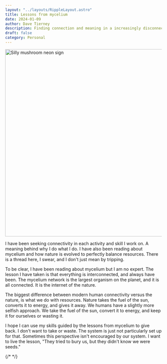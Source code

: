 ```yaml
---
layout: "../layouts/RippleLayout.astro"
title: Lessons from mycelium
date: 2024-01-09
author: Dave Tierney
description: Finding connection and meaning in a increasingly disconnected world.
draft: false
category: Personal
---
```



<Image src={shroom} alt="Silly mushroom neon sign" height="600" width="1200" />

I have been seeking connectivity in each activity and skill I work on. A meaning behind why I do what I do. I have also been reading about mycelium and how nature is evolved to perfectly balance resources. There is a thread here, I swear, and I don't just mean by tripping.

To be clear, I have been reading about mycelium but I am no expert. The lesson I have taken is that everything is interconnected, and always have been. The mycelium network is the largest organism on the planet, and it is all connected. It is the internet of the nature.

The biggest difference between modern human connectivity versus the nature, is what we do with resources. Nature takes the fuel of the sun, converts it to energy, and gives it away. We humans have a slightly more selfish approach. We take the fuel of the sun, convert it to energy, and keep it for ourselves or wasting it.

I hope I can use my skills guided by the lessons from mycelium to give back. I don't want to take or waste. The system is just not particularly set up for that. Sometimes this perspective isn't encouraged by our system. I want to live the lesson, "They tried to bury us, but they didn't know we were seeds."

{/* <a href="" target="_blank" rel="noopener" className="whitespace-nowrap underline decoration-neon transition hover:text-neon"></a> */}
